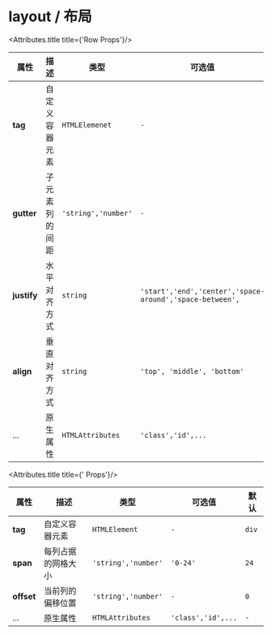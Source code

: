 
# layout / 布局

<Attributes>

<Attributes.title title={'Row Props'}/>

| 属性        | 描述           | 类型                | 可选值                                                   | 默认    |
| ----------- | -------------- | ------------------- | -------------------------------------------------------- | ------- |
| **tag**     | 自定义容器元素 | `HTMLElemenet`      | `-`                                                      | `div`   |
| **gutter**  | 子元素列的间距 | `'string','number'` | `-`                                                      | `0`     |
| **justify** | 水平对齐方式   | `string`            | `'start','end','center','space-around','space-between',` | `start` |
| **align**   | 垂直对齐方式   | `string`            | `'top', 'middle', 'bottom'`                              | `top`   |
| ...         | 原生属性       | `HTMLAttributes`    | `'class','id',...`                                       | `-`     |


<Attributes.title title={' Props'}/>

| 属性       | 描述               | 类型                | 可选值             | 默认  |
| ---------- | ------------------ | ------------------- | ------------------ | ----- |
| **tag**    | 自定义容器元素     | `HTMLElement`       | `-`                | `div` |
| **span**   | 每列占据的网格大小 | `'string','number'` | `'0-24'`           | `24`  |
| **offset** | 当前列的偏移位置   | `'string','number'` | `-`                | `0`   |
| ...        | 原生属性           | `HTMLAttributes`    | `'class','id',...` | `-`   |


</Attributes>
